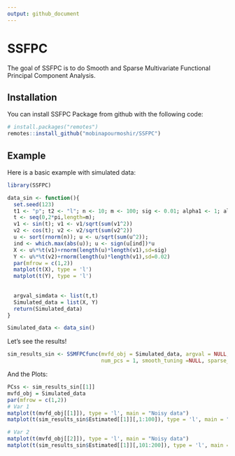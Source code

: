 ```yaml
---
output: github_document
---
```




# SSFPC

<!-- badges: start -->
<!-- badges: end -->

The goal of SSFPC is to do Smooth and Sparse Multivariate Functional Principal Component Analysis. 

## Installation 
You can install SSFPC Package from github with the following code:

```r
# install.packages("remotes")
remotes::install_github("mobinapourmoshir/SSFPC")
```


## Example

Here is a basic example with simulated data:

```r
library(SSFPC)

data_sin <- function(){
  set.seed(123)
  t1 <- "p"; t2 <- "l"; n <- 10; m <- 100; sig <- 0.01; alpha1 <- 1; alpha2 <- 0
  t <- seq(0,2*pi,length=m); 
  v1 <- sin(t); v1 <- v1/sqrt(sum(v1^2))
  v2 <- cos(t); v2 <- v2/sqrt(sum(v2^2))
  u <- sort(rnorm(n)); u <- u/sqrt(sum(u^2)); 
  ind <- which.max(abs(u)); u <- sign(u[ind])*u
  X <- u%*%t(v1)+rnorm(length(u)*length(v1),sd=sig)
  Y <- u%*%t(v2)+rnorm(length(u)*length(v1),sd=0.02)
  par(mfrow = c(1,2))
  matplot(t(X), type = 'l')
  matplot(t(Y), type = 'l')
  
  
  argval_simdata <- list(t,t)
  Simulated_data = list(X, Y)
  return(Simulated_data)
}

Simulated_data <- data_sin()
```

Let's see the results!

```r
sim_results_sin <- SSMFPCfunc(mvfd_obj = Simulated_data, argval = NULL, centerfns = TRUE,
                              num_pcs = 1, smooth_tuning =NULL, sparse_tuning_type = "soft", sparse_tuning = NULL)

```

And the Plots:
```r
PCss <- sim_results_sin[[1]]
mvfd_obj = Simulated_data
par(mfrow = c(1,2))
# Var 1
matplot(t(mvfd_obj[[1]]), type = 'l', main = "Noisy data")
matplot(t(sim_results_sin$Estimated[[1]][,1:100]), type = 'l', main = "SSMFPC result")

# Var 2
matplot(t(mvfd_obj[[2]]), type = 'l', main = "Noisy data")
matplot(t(sim_results_sin$Estimated[[1]][,101:200]), type = 'l', main = "SSMFPC result")
```









